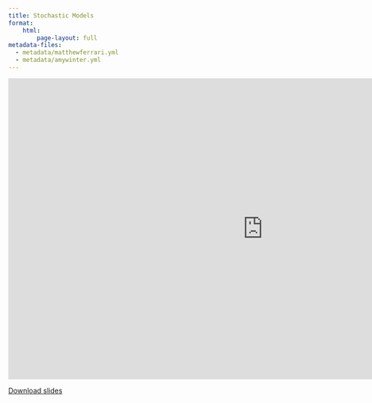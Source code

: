 ```yaml
---
title: Stochastic Models
format:
    html:
        page-layout: full
metadata-files:
  - metadata/matthewferrari.yml
  - metadata/amywinter.yml
---
```


```{=html}
<iframe class="slide-deck" src="https://docs.google.com/presentation/d/e/2PACX-1vQqYcTOKW4THleaXc4Uw0RvK2Q_57f8piNBDFSxaykyh2gU0qEoqLMOpdtD6d-q2A/pubembed?start=false&loop=false&delayms=3000" frameborder="0" width="1023" height="606" allowfullscreen="true" mozallowfullscreen="true" webkitallowfullscreen="true"></iframe>
```

[Download slides](./slides/L08_Stochastic-models.pdf)
